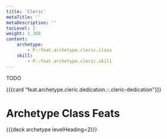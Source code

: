 ```yaml
---
title: 'Cleric'
metaTitle: ''
metaDescription: ''
tocLevel: 2
weight: 1_300
content:
    archetype:
        - P::feat.archetype.cleric.class
    skill:
        - P::feat.archetype.cleric.skill
---
```


TODO

{{{card "feat.archetype.cleric.dedication.::.cleric-dedication"}}}

# Archetype Class Feats

{{{deck archetype levelHeading=2}}}
